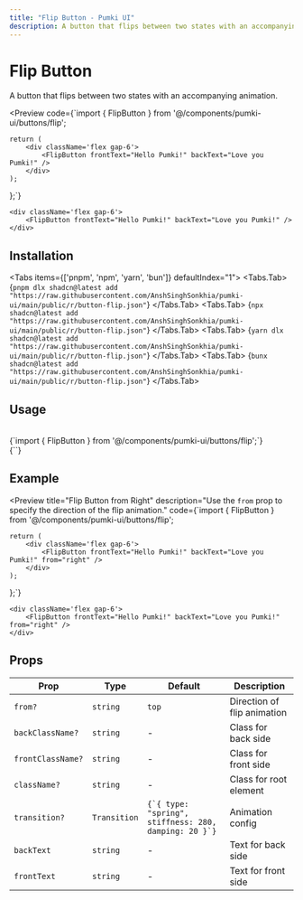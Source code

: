 ```yaml
---
title: "Flip Button - Pumki UI"
description: A button that flips between two states with an accompanying animation.
---
```



# Flip Button

A button that flips between two states with an accompanying animation.

<Preview 
  code={`import { FlipButton } from '@/components/pumki-ui/buttons/flip';

    return (
        <div className='flex gap-6'>
            <FlipButton frontText="Hello Pumki!" backText="Love you Pumki!" />
        </div>
    );
};`}
>
    <div className='flex gap-6'>
        <FlipButton frontText="Hello Pumki!" backText="Love you Pumki!" />
    </div>
    
</Preview>

## Installation

<Tabs items={['pnpm', 'npm', 'yarn', 'bun']} defaultIndex="1">
  <Tabs.Tab>
    <CodeBlock language="bash">
      {`pnpm dlx shadcn@latest add "https://raw.githubusercontent.com/AnshSinghSonkhia/pumki-ui/main/public/r/button-flip.json"`}
    </CodeBlock>
  </Tabs.Tab>
  <Tabs.Tab>
    <CodeBlock language="bash">
      {`npx shadcn@latest add "https://raw.githubusercontent.com/AnshSinghSonkhia/pumki-ui/main/public/r/button-flip.json"`}
    </CodeBlock>
  </Tabs.Tab>
  <Tabs.Tab>
    <CodeBlock language="bash">
      {`yarn dlx shadcn@latest add "https://raw.githubusercontent.com/AnshSinghSonkhia/pumki-ui/main/public/r/button-flip.json"`}
    </CodeBlock>
  </Tabs.Tab>
  <Tabs.Tab>
    <CodeBlock language="bash">
      {`bunx shadcn@latest add "https://raw.githubusercontent.com/AnshSinghSonkhia/pumki-ui/main/public/r/button-flip.json"`}
    </CodeBlock>
  </Tabs.Tab>
</Tabs>

## Usage

<br/>

<CodeBlock language="typescript">
    {`import { FlipButton } from '@/components/pumki-ui/buttons/flip';`}
</CodeBlock>

<br/>

<CodeBlock language="typescript">
    {`<FlipButton frontText="Hello Pumki!" backText="Love you Pumki" />`}
</CodeBlock>

## Example

<Preview 
  title="Flip Button from Right"
  description="Use the `from` prop to specify the direction of the flip animation."
  code={`import { FlipButton } from '@/components/pumki-ui/buttons/flip';

    return (
        <div className='flex gap-6'>
            <FlipButton frontText="Hello Pumki!" backText="Love you Pumki!" from="right" />
        </div>
    );
};`}
>
    <div className='flex gap-6'>
        <FlipButton frontText="Hello Pumki!" backText="Love you Pumki!" from="right" />
    </div>
    
</Preview>

## Props


<PumkiTableStyles />

<PumkiTable>
  <table className="pumki-table">
    <thead>
      <tr>
        <th>Prop</th>
        <th>Type</th>
        <th>Default</th>
        <th>Description</th>
      </tr>
    </thead>
    <tbody>
      <tr>
        <td><code>from?</code></td>
        <td><code>string</code></td>
        <td><code>top</code></td>
        <td>Direction of flip animation</td>
      </tr>
      <tr>
        <td><code>backClassName?</code></td>
        <td><code>string</code></td>
        <td>-</td>
        <td>Class for back side</td>
      </tr>
      <tr>
        <td><code>frontClassName?</code></td>
        <td><code>string</code></td>
        <td>-</td>
        <td>Class for front side</td>
      </tr>
      <tr>
        <td><code>className?</code></td>
        <td><code>string</code></td>
        <td>-</td>
        <td>Class for root element</td>
      </tr>
      <tr>
        <td><code>transition?</code></td>
        <td><code>Transition</code></td>
        <td><code>{`{ type: "spring", stiffness: 280, damping: 20 }`}</code></td>
        <td>Animation config</td>
      </tr>
      <tr>
        <td><code>backText</code></td>
        <td><code>string</code></td>
        <td>-</td>
        <td>Text for back side</td>
      </tr>
      <tr>
        <td><code>frontText</code></td>
        <td><code>string</code></td>
        <td>-</td>
        <td>Text for front side</td>
      </tr>
    </tbody>
  </table>
</PumkiTable>